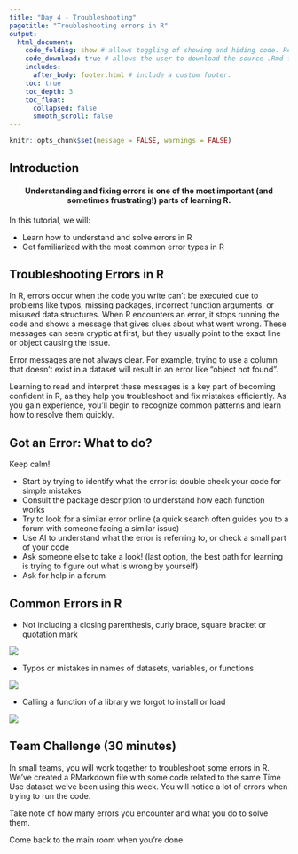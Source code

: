 ```yaml
---
title: "Day 4 - Troubleshooting"
pagetitle: "Troubleshooting errors in R"
output:
  html_document:
    code_folding: show # allows toggling of showing and hiding code. Remove if not using code.
    code_download: true # allows the user to download the source .Rmd file. Remove if not using code.
    includes:
      after_body: footer.html # include a custom footer.
    toc: true
    toc_depth: 3
    toc_float:
      collapsed: false
      smooth_scroll: false
---
```

```r
knitr::opts_chunk$set(message = FALSE, warnings = FALSE)
```

## Introduction

<h4 style="text-align:center;"><strong>Understanding and fixing errors is one of the most important (and sometimes frustrating!) parts of learning R.</strong></h4>

In this tutorial, we will:

- Learn how to understand and solve errors in R
- Get familiarized with the most common error types in R

## Troubleshooting Errors in R

In R, errors occur when the code you write can’t be executed due to problems like typos, missing packages, incorrect function arguments, or misused data structures. When R encounters an error, it stops running the code and shows a message that gives clues about what went wrong. These messages can seem cryptic at first, but they usually point to the exact line or object causing the issue. 

Error messages are not always clear. For example, trying to use a column that doesn’t exist in a dataset will result in an error like “object not found”.

Learning to read and interpret these messages is a key part of becoming confident in R, as they help you troubleshoot and fix mistakes efficiently. As you gain experience, you’ll begin to recognize common patterns and learn how to resolve them quickly.

## Got an Error: What to do?

Keep calm!

 - Start by trying to identify what the error is: double check your code for simple mistakes 
 - Consult the package description to understand how each function works
 - Try to look for a similar error online (a quick search often guides you to a forum with someone facing a similar issue)
 - Use AI to understand what the error is referring to, or check a small part of your code
 - Ask someone else to take a look! (last option, the best path for learning is trying to figure out what is wrong by yourself)
 - Ask for help in a forum

## Common Errors in R
 - Not including a closing parenthesis, curly brace, square bracket or quotation mark
 
 ![](images/day4_error_incompleteexpression.png)
 
 - Typos or mistakes in names of datasets, variables, or functions
 
  ![](images/day4_error_typo.png)
 
 - Calling a function of a library we forgot to install or load
 
  ![](images/day4_error_loadlibraries.png)
 

## Team Challenge (30 minutes)
In small teams, you will work together to troubleshoot some errors in R. We've created a RMarkdown file with some code related to the same Time Use dataset we've been using this week. You will notice a lot of errors when trying to run the code. 

Take note of how many errors you encounter and what you do to solve them. 

Come back to the main room when you're done. 




